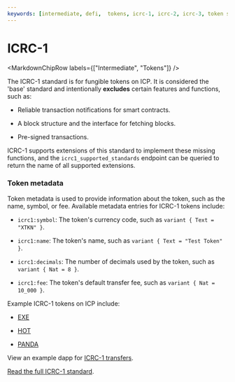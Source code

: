 ```yaml
---
keywords: [intermediate, defi,  tokens, icrc-1, icrc-2, icrc-3, token standards, icrc standard, tokens, standards, icrc-7, icrc-37]
---
```




# ICRC-1

<MarkdownChipRow labels={["Intermediate", "Tokens"]} />

The ICRC-1 standard is for fungible tokens on ICP. It is considered the 'base' standard and intentionally **excludes** certain features and functions, such as:

- Reliable transaction notifications for smart contracts.

- A block structure and the interface for fetching blocks.

- Pre-signed transactions.

ICRC-1 supports extensions of this standard to implement these missing functions, and the `icrc1_supported_standards` endpoint can be queried to return the name of all supported extensions.

### Token metadata

Token metadata is used to provide information about the token, such as the name, symbol, or fee. Available metadata entries for ICRC-1 tokens include:

- `icrc1:symbol`: The token's currency code, such as `variant { Text = "XTKN" }`.

- `icrc1:name`: The token's name, such as `variant { Text = "Test Token" }`.

- `icrc1:decimals`: The number of decimals used by the token, such as `variant { Nat = 8 }`.

- `icrc1:fee`: The token's default transfer fee, such as `variant { Nat = 10_000 }`.

Example ICRC-1 tokens on ICP include:

- [EXE](https://icpex.org/token/detail/rh2pm-ryaaa-aaaan-qeniq-cai)

- [HOT](https://icpex.org/token/detail/6rdgd-kyaaa-aaaaq-aaavq-cai)

- [PANDA](https://icpex.org/token/detail/druyg-tyaaa-aaaaq-aactq-cai)

View an example dapp for [ICRC-1 transfers](https://github.com/dfinity/examples/tree/master/motoko/token_transfer).

[Read the full ICRC-1 standard](https://github.com/dfinity/ICRC-1/tree/main/standards/ICRC-1).
